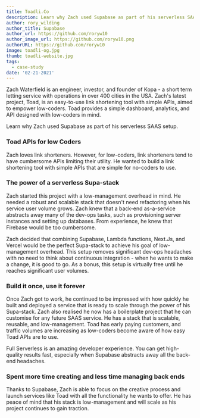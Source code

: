 ```yaml
---
title: Toadli.Co
description: Learn why Zach used Supabase as part of his serverless SAAS setup.
author: rory_wilding
author_title: Supabase
author_url: https://github.com/roryw10
author_image_url: https://github.com/roryw10.png
authorURL: https://github.com/roryw10
image: toadli-og.jpg
thumb: toadli-website.jpg
tags:
  - case-study
date: '02-21-2021'
---
```


Zach Waterfield is an engineer, investor, and founder of Kopa - a short term letting service with operations in over 400 cities in the USA. Zach's latest project, Toad, is an easy-to-use link shortening tool with simple APIs, aimed to empower low-coders. Toad provides a simple dashboard, analytics, and API designed with low-coders in mind.

Learn why Zach used Supabase as part of his serverless SAAS setup.

### Toad APIs for low Coders

Zach loves link shorteners. However, for low-coders, link shorteners tend to have cumbersome APIs limiting their utility. He wanted to build a link shortening tool with simple APIs that are simple for no-coders to use.

### The power of a serverless Supa-stack

Zach started this project with a low-management overhead in mind. He needed a robust and scalable stack that doesn't need refactoring when his service user volume grows. Zach knew that a back-end as-a-service abstracts away many of the dev-ops tasks, such as provisioning server instances and setting up databases. From experience, he knew that Firebase would be too cumbersome.

Zach decided that combining Supabase, Lambda functions, Next.Js, and Vercel would be the perfect Supa-stack to achieve his goal of low-management overhead. This setup removes significant dev-ops headaches with no need to think about continuous integration - when he wants to make a change, it is good to go. As a bonus, this setup is virtually free until he reaches significant user volumes.

### Build it once, use it forever

Once Zach got to work, he continued to be impressed with how quickly he built and deployed a service that is ready to scale through the power of his Supa-stack. Zach also realised he now has a boilerplate project that he can customise for any future SAAS service. He has a stack that is scalable, reusable, and low-management. Toad has early paying customers, and traffic volumes are increasing as low-coders become aware of how easy Toad APIs are to use.

<Quote img="zach-waterfield.png" caption="Zach Waterfield - Toad">
  Full Serverless is an amazing developer experience. You can get high-quality results fast,
  especially when Supabase abstracts away all the back-end headaches.
</Quote>

### Spent more time creating and less time managing back ends

Thanks to Supabase, Zach is able to focus on the creative process and launch services like Toad with all the functionality he wants to offer. He has peace of mind that his stack is low-management and will scale as his project continues to gain traction.
